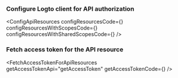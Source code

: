 

<ApiResourcesDescription />

### Configure Logto client for API authorization

<ConfigApiResources
  configResourcesCode={<ConfigResourcesCode />}
  configResourcesWithScopesCode={<ConfigResourcesWithScopesCode />}
  configResourcesWithSharedScopesCode={<ConfigResourcesWithSharedScopesCode />}
/>

### Fetch access token for the API resource

<FetchAccessTokenForApiResources
  getAccessTokenApi="getAccessToken"
  getAccessTokenCode={<GetAccessTokenCode />}
/>

